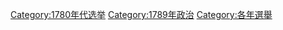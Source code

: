 [[Category:1780年代选举|Category:1780年代选举]]
[[Category:1789年政治|Category:1789年政治]]
[[Category:各年選舉|Category:各年選舉]]